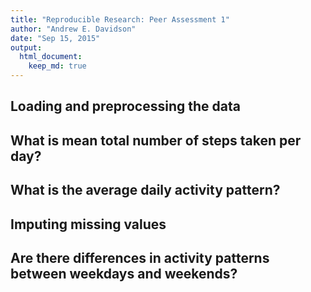 ```yaml
---
title: "Reproducible Research: Peer Assessment 1"
author: "Andrew E. Davidson"
date: "Sep 15, 2015"
output: 
  html_document:
    keep_md: true
---
```



## Loading and preprocessing the data



## What is mean total number of steps taken per day?



## What is the average daily activity pattern?



## Imputing missing values



## Are there differences in activity patterns between weekdays and weekends?

